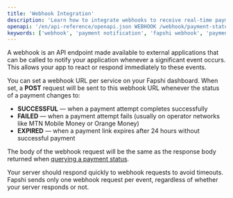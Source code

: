 ```yaml
---
title: 'Webhook Integration'
description: 'Learn how to integrate webhooks to receive real-time payment status updates from Fapshi.'
openapi: '/en/api-reference/openapi.json WEBHOOK /webhook/payment-status'
keywords: ['webhook', 'payment notification', 'fapshi webhook', 'payment event', 'transaction status']
---
```


A webhook is an API endpoint made available to external applications that can be called to notify your application whenever a significant event occurs. This allows your app to react or respond immediately to these events.

You can set a webhook URL per service on your Fapshi dashboard. When set, a **POST** request will be sent to this webhook URL whenever the status of a payment changes to:

- **SUCCESSFUL** — when a payment attempt completes successfully
- **FAILED** — when a payment attempt fails (usually on operator networks like MTN Mobile Money or Orange Money)
- **EXPIRED** — when a payment link expires after 24 hours without successful payment

The body of the webhook request will be the same as the response body returned when [querying a payment status](/en/api-reference/endpoint/payment-status).

<Note> 
Your server should respond quickly to webhook requests to avoid timeouts. Fapshi sends only one webhook request per event, regardless of whether your server responds or not.
</Note>
